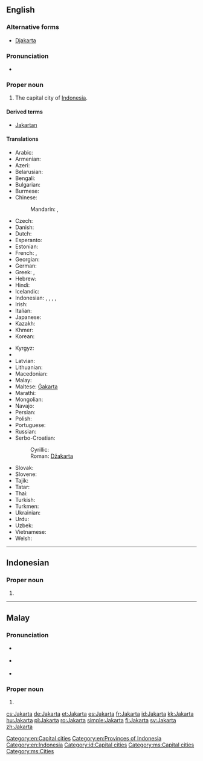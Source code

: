 ==English==
{{wikipedia}}

===Alternative forms===
* [[Djakarta]]

===Pronunciation===
* {{rhymes|ɑː(ɹ)tə}}

===Proper noun===
{{en-proper noun}}

# The capital city of [[Indonesia]].

====Derived terms====
* [[Jakartan]]

====Translations====
{{trans-top|capital of Indonesia}}
* Arabic: {{t-|ar|جاكرتا|f|tr=jakarta}}
* Armenian: {{t-|hy|Ջակարտա|tr=Jakarta|sc=Armn}}
* Azeri: {{t|az|Cakarta}}
* Belarusian: {{t-|be|Джакарта|f|tr=Džakárta}}
* Bengali: {{t|bn|জাকার্তা|tr=jakarta|sc=Beng}}
* Bulgarian: {{t-|bg|Джакарта|f|tr=Džakárta}}
* Burmese: {{t-|my|ဂျကာတာမြို့|tr=Gyăkatamyo.|sc=Mymr}}
* Chinese:
*: Mandarin: {{t-|cmn|雅加達|sc=Hani}}, {{t-|cmn|雅加达|tr=Yǎjiādá|sc=Hani}}
* Czech: {{t|cs|Jakarta|f}}
* Danish: {{t-|da|Jakarta}}
* Dutch: {{t|nl|Jakarta}}
* Esperanto: {{t-|eo|Ĝakarto}}
* Estonian: {{t|et|Jakarta}}
* French: {{t+|fr|Jakarta}}, {{t-|fr|Djakarta}}
* Georgian: {{t-|ka|ჯაკარტა|tr=jakarta|sc=Geor}}
* German: {{t+|de|Jakarta|n}}
* Greek: {{t-|el|Τζακάρτα|f|tr=Tzakárta|sc=Grek}}, {{qualifier|formerly}} {{t-|el|Βαταβία|f|tr=Vatavía|sc=Grek}}
* Hebrew: {{t-|he|ג'קרטה}}
* Hindi: {{t-|hi|जकार्ता|tr=jakārtā}}
* Icelandic: {{t|is|Djakarta}}
* Indonesian: {{t+|id|Jakarta}}, {{qualifier|former name}} {{t-|id|Djakarta}}, {{t-|id|Sunda Kelapa}}, {{t-|id|Jayakarta}}, {{t-|id|Batavia}}
* Irish: {{t-|ga|Iacárta}}
* Italian: {{t|it|Giacarta|f}}
* Japanese: {{t-|ja|ジャカルタ|tr=Jakaruta}}
* Kazakh: {{t|kk|Джакарта|tr=Djakarta|sc=Cyrl}}
* Khmer: {{t-|km|ចាការតា|tr=jaakaata|sc=Khmr}}
* Korean: {{t+|ko|자카르타|tr=Jakareuta|sc=Hang}}
{{trans-mid}}
* Kyrgyz: {{t|ky|Джакарта|tr=Dcakarta|sc=Cyrl}}
* {{trreq|lo}}
* Latvian: {{t-|lv|Džakarta}}
* Lithuanian: {{t|lt|Džakarta}}
* Macedonian: {{t-|mk|Џакарта|f|tr=Džakárta}}
* Malay: {{t-|ms|Jakarta}}
* Maltese: [[Ġakarta]]
* Marathi: {{t-|mr|जकार्ता|tr=jakārtā|sc=Deva}}
* Mongolian: {{t|mn|Жакарта|tr=Žakarta|sc=Cyrl}}
* Navajo: {{tø|nv|Jakʼáta}}
* Persian: {{t-|fa|جاکارتا|tr=Jâkârtâ|sc=fa-Arab}}
* Polish: {{t+|pl|Dżakarta|f}}
* Portuguese: {{t-|pt|Jacarta|f}}
* Russian: {{t-|ru|Джакарта|f|tr=Džakárta}}
* Serbo-Croatian:
*: Cyrillic: {{t-|sh|Џакарта|f}}
*: Roman: [[Džakarta#Serbo-Croatian|Džakarta]] {{f}}
* Slovak: {{t|sk|Jakarta|f}}
* Slovene: {{t|sl|Džakarta|f}}
* Tajik: {{t|tg|Ҷакарта|tr=Jakarta|sc=Cyrl}}
* Tatar: {{t|tt|Джакарта|tr=Cakarta|sc=Cyrl}}
* Thai: {{t-|th|จาการ์ตา|tr=jaa-gaa-dtaa}}
* Turkish: {{t-|tr|Cakarta}}
* Turkmen: {{t|tk|Jakarta}}
* Ukrainian: {{t-|uk|Джакарта|f|tr=Džakárta}}
* Urdu: {{t-|ur|جکارتہ|tr=jakārtā|sc=ur-Arab}}
* Uzbek: {{t|uz|Jakarta}}
* Vietnamese: {{t-|vi|Jakarta}}
* Welsh: {{t-|cy|Jakarta}}
{{trans-bottom}}

[[Category:en:Capital cities]]
[[Category:en:Provinces of Indonesia]]
[[Category:en:Indonesia]]

----

==Indonesian==
{{wikipedia|lang=id}}

===Proper noun===
{{head|id|proper noun}}

# {{l|en|Jakarta}}

[[Category:id:Capital cities]]

----

==Malay==
{{wikipedia|lang=ms}}

===Pronunciation===
* {{a|Johor-Selangor}} {{IPA|/d͡ʒaka(r)tə/|lang=ms}}
* {{a|Riau-Lingga}} {{IPA|/d͡ʒaka(r)ta/|lang=ms}}
* {{rhymes|a(r)tə|tə|ə|lang=ms}}

===Proper noun===
{{head|ms|proper noun}}

# {{l|en|Jakarta}}

[[Category:ms:Capital cities]]
[[Category:ms:Cities]]

[[cs:Jakarta]]
[[de:Jakarta]]
[[et:Jakarta]]
[[es:Jakarta]]
[[fr:Jakarta]]
[[id:Jakarta]]
[[kk:Jakarta]]
[[hu:Jakarta]]
[[pl:Jakarta]]
[[ro:Jakarta]]
[[simple:Jakarta]]
[[fi:Jakarta]]
[[sv:Jakarta]]
[[zh:Jakarta]]